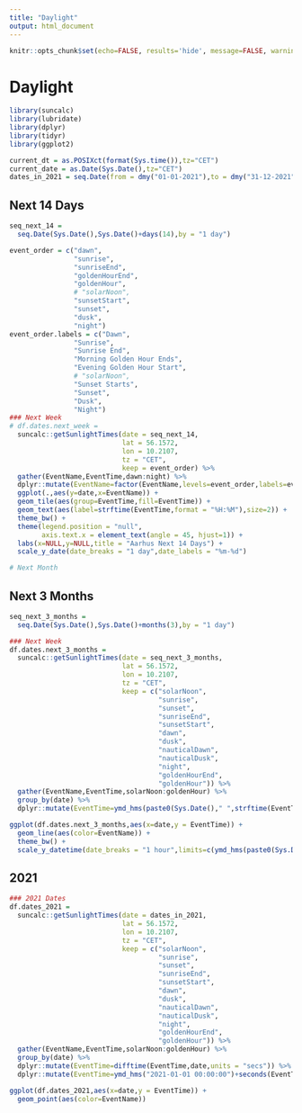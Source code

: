 ```yaml
---
title: "Daylight"
output: html_document
---
```


```r
knitr::opts_chunk$set(echo=FALSE, results='hide', message=FALSE, warning=FALSE)
```

# Daylight

```r
library(suncalc)
library(lubridate)
library(dplyr)
library(tidyr)
library(ggplot2)

current_dt = as.POSIXct(format(Sys.time()),tz="CET")
current_date = as.Date(Sys.Date(),tz="CET")
dates_in_2021 = seq.Date(from = dmy("01-01-2021"),to = dmy("31-12-2021"),by = "1 day")
```

## Next 14 Days

```r
seq_next_14 = 
  seq.Date(Sys.Date(),Sys.Date()+days(14),by = "1 day")

event_order = c("dawn", 
                "sunrise", 
                "sunriseEnd",
                "goldenHourEnd",
                "goldenHour",
                # "solarNoon", 
                "sunsetStart", 
                "sunset", 
                "dusk", 
                "night")
event_order.labels = c("Dawn", 
                "Sunrise", 
                "Sunrise End",
                "Morning Golden Hour Ends",
                "Evening Golden Hour Start",
                # "solarNoon", 
                "Sunset Starts", 
                "Sunset", 
                "Dusk", 
                "Night")
### Next Week
# df.dates.next_week =
  suncalc::getSunlightTimes(date = seq_next_14,
                            lat = 56.1572,
                            lon = 10.2107,
                            tz = "CET",
                            keep = event_order) %>% 
  gather(EventName,EventTime,dawn:night) %>% 
  dplyr::mutate(EventName=factor(EventName,levels=event_order,labels=event_order.labels)) %>% 
  ggplot(.,aes(y=date,x=EventName)) +
  geom_tile(aes(group=EventTime,fill=EventTime)) +
  geom_text(aes(label=strftime(EventTime,format = "%H:%M"),size=2)) +
  theme_bw() +
  theme(legend.position = "null",
        axis.text.x = element_text(angle = 45, hjust=1)) +
  labs(x=NULL,y=NULL,title = "Aarhus Next 14 Days") +
  scale_y_date(date_breaks = "1 day",date_labels = "%m-%d")

# Next Month
```

## Next 3 Months

```r

seq_next_3_months = 
  seq.Date(Sys.Date(),Sys.Date()+months(3),by = "1 day")

### Next Week
df.dates.next_3_months =
  suncalc::getSunlightTimes(date = seq_next_3_months,
                            lat = 56.1572,
                            lon = 10.2107,
                            tz = "CET",
                            keep = c("solarNoon", 
                                     "sunrise", 
                                     "sunset", 
                                     "sunriseEnd",
                                     "sunsetStart", 
                                     "dawn", 
                                     "dusk", 
                                     "nauticalDawn", 
                                     "nauticalDusk",
                                     "night", 
                                     "goldenHourEnd", 
                                     "goldenHour")) %>% 
  gather(EventName,EventTime,solarNoon:goldenHour) %>% 
  group_by(date) %>% 
  dplyr::mutate(EventTime=ymd_hms(paste0(Sys.Date()," ",strftime(EventTime,format="%H:%M:%S"))))

ggplot(df.dates.next_3_months,aes(x=date,y = EventTime)) +
  geom_line(aes(color=EventName)) +
  theme_bw() +
  scale_y_datetime(date_breaks = "1 hour",limits=c(ymd_hms(paste0(Sys.Date()," ","00:00:01")),ymd_hms(paste0(Sys.Date()," ","23:59:00"))))

```

## 2021

```r
### 2021 Dates
df.dates_2021 =
  suncalc::getSunlightTimes(date = dates_in_2021,
                            lat = 56.1572,
                            lon = 10.2107,
                            tz = "CET",
                            keep = c("solarNoon", 
                                     "sunrise", 
                                     "sunset", 
                                     "sunriseEnd",
                                     "sunsetStart", 
                                     "dawn", 
                                     "dusk", 
                                     "nauticalDawn", 
                                     "nauticalDusk",
                                     "night", 
                                     "goldenHourEnd", 
                                     "goldenHour")) %>% 
  gather(EventName,EventTime,solarNoon:goldenHour) %>% 
  group_by(date) %>% 
  dplyr::mutate(EventTime=difftime(EventTime,date,units = "secs")) %>% 
  dplyr::mutate(EventTime=ymd_hms("2021-01-01 00:00:00")+seconds(EventTime))

ggplot(df.dates_2021,aes(x=date,y = EventTime)) +
  geom_point(aes(color=EventName))


```


